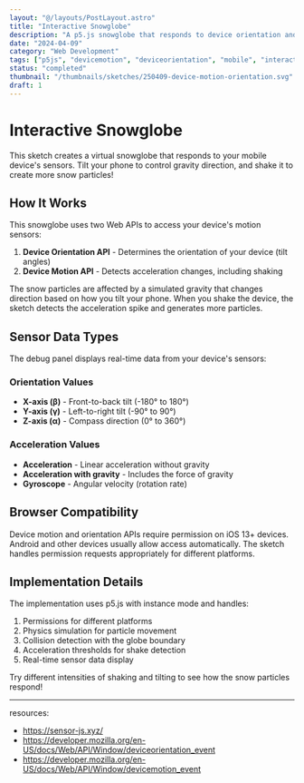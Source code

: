 ```yaml
---
layout: "@/layouts/PostLayout.astro"
title: "Interactive Snowglobe"
description: "A p5.js snowglobe that responds to device orientation and motion"
date: "2024-04-09"
category: "Web Development"
tags: ["p5js", "devicemotion", "deviceorientation", "mobile", "interaction"]
status: "completed"
thumbnail: "/thumbnails/sketches/250409-device-motion-orientation.svg"
draft: 1
---
```



# Interactive Snowglobe

This sketch creates a virtual snowglobe that responds to your mobile device's sensors. Tilt your phone to control gravity direction, and shake it to create more snow particles!

<div className="interactive-component">
  <DeviceMotionOrientationSketch />
</div>

## How It Works

This snowglobe uses two Web APIs to access your device's motion sensors:

1. **Device Orientation API** - Determines the orientation of your device (tilt angles)
2. **Device Motion API** - Detects acceleration changes, including shaking

The snow particles are affected by a simulated gravity that changes direction based on how you tilt your phone. When you shake the device, the sketch detects the acceleration spike and generates more particles.

## Sensor Data Types

The debug panel displays real-time data from your device's sensors:

### Orientation Values
- **X-axis (β)** - Front-to-back tilt (-180° to 180°)
- **Y-axis (γ)** - Left-to-right tilt (-90° to 90°)
- **Z-axis (α)** - Compass direction (0° to 360°)

### Acceleration Values
- **Acceleration** - Linear acceleration without gravity
- **Acceleration with gravity** - Includes the force of gravity
- **Gyroscope** - Angular velocity (rotation rate)

## Browser Compatibility

Device motion and orientation APIs require permission on iOS 13+ devices. Android and other devices usually allow access automatically. The sketch handles permission requests appropriately for different platforms.

## Implementation Details

The implementation uses p5.js with instance mode and handles:

1. Permissions for different platforms
2. Physics simulation for particle movement
3. Collision detection with the globe boundary
4. Acceleration thresholds for shake detection
5. Real-time sensor data display

Try different intensities of shaking and tilting to see how the snow particles respond! 

---

resources: 
- https://sensor-js.xyz/
- https://developer.mozilla.org/en-US/docs/Web/API/Window/deviceorientation_event
- https://developer.mozilla.org/en-US/docs/Web/API/Window/devicemotion_event